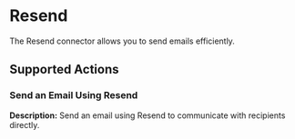 # Resend

The Resend connector allows you to send emails efficiently.

## Supported Actions

### Send an Email Using Resend

**Description:** Send an email using Resend to communicate with recipients directly.
